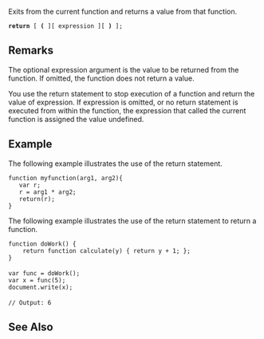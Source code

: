 Exits from the current function and returns a value from that function.

 '''return''' [ '''(''' ][ expression ][ ''')''' ]; 
==Remarks==
The optional expression argument is the value to be returned from the function. If omitted, the function does not return a value.

You use the return statement to stop execution of a function and return the value of expression. If expression is omitted, or no return statement is executed from within the function, the expression that called the current function is assigned the value undefined.


==Example==
The following example illustrates the use of the return statement.

 function myfunction(arg1, arg2){
    var r;
    r = arg1 * arg2;
    return(r);
 }
The following example illustrates the use of the return statement to return a function.

 function doWork() {
     return function calculate(y) { return y + 1; };
 }
 
 var func = doWork();
 var x = func(5);
 document.write(x);
 
 // Output: 6

==See Also==

              
